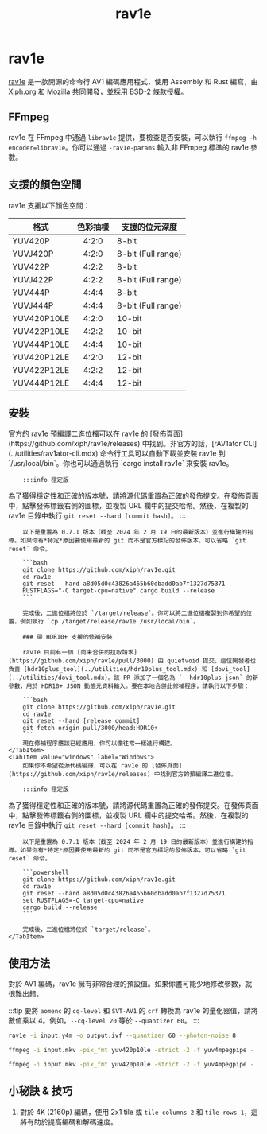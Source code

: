 ﻿---
title: rav1e
keywords: [AV1, encoding, video encoding]
sidebar_position: 5
---


# rav1e

[rav1e](https://github.com/xiph/rav1e) 是一款開源的命令行 AV1 編碼應用程式，使用 Assembly 和 Rust 編寫，由 Xiph.org 和 Mozilla 共同開發，並採用 BSD-2 條款授權。

## FFmpeg

rav1e 在 FFmpeg 中通過 `librav1e` 提供，要檢查是否安裝，可以執行 `ffmpeg -h encoder=librav1e`。你可以通過 `-rav1e-params` 輸入非 FFmpeg 標準的 rav1e 參數。

## 支援的顏色空間

rav1e 支援以下顏色空間：

| 格式             | 色彩抽樣         | 支援的位元深度       |
|------------------|:------------------:|-----------------------|
| YUV420P          | 4:2:0              | 8-bit                 |
| YUVJ420P         | 4:2:0              | 8-bit (Full range)    |
| YUV422P          | 4:2:2              | 8-bit                 |
| YUVJ422P         | 4:2:2              | 8-bit (Full range)    |
| YUV444P          | 4:4:4              | 8-bit                 |
| YUVJ444P         | 4:4:4              | 8-bit (Full range)    |
| YUV420P10LE      | 4:2:0              | 10-bit                |
| YUV422P10LE      | 4:2:2              | 10-bit                |
| YUV444P10LE      | 4:4:4              | 10-bit                |
| YUV420P12LE      | 4:2:0              | 12-bit                |
| YUV422P12LE      | 4:2:2              | 12-bit                |
| YUV444P12LE      | 4:4:4              | 12-bit                |

## 安裝

<Tabs>
    <TabItem value="unixlike" label="Linux & macOS" default>
        官方的 rav1e 預編譯二進位檔可以在 rav1e 的 [發佈頁面](https://github.com/xiph/rav1e/releases) 中找到。非官方的話，[rAV1ator CLI](../utilities/rav1ator-cli.mdx) 命令行工具可以自動下載並安裝 rav1e 到 `/usr/local/bin`。你也可以通過執行 `cargo install rav1e` 來安裝 rav1e。

        :::info 穩定版
為了獲得穩定性和正確的版本號，請將源代碼重置為正確的發佈提交。在發佈頁面中，點擊發佈標籤右側的圖標，並複製 URL 欄中的提交哈希。然後，在複製的 rav1e 目錄中執行 `git reset --hard [commit hash]`。
:::

        以下是重置為 0.7.1 版本（截至 2024 年 2 月 19 日的最新版本）並進行構建的指導。如果你有*特定*原因要使用最新的 git 而不是官方標記的發佈版本，可以省略 `git reset` 命令。

        ```bash
        git clone https://github.com/xiph/rav1e.git
        cd rav1e
        git reset --hard a8d05d0c43826a465b60dbadd0ab7f1327d75371
        RUSTFLAGS="-C target-cpu=native" cargo build --release
        ```

        完成後，二進位檔將位於 `/target/release`。你可以將二進位檔複製到你希望的位置，例如執行 `cp /target/release/rav1e /usr/local/bin`。

        ### 帶 HDR10+ 支援的修補安裝

        rav1e 目前有一個 [尚未合併的拉取請求](https://github.com/xiph/rav1e/pull/3000) 由 quietvoid 提交，這位開發者也負責 [hdr10plus_tool](../utilities/hdr10plus_tool.mdx) 和 [dovi_tool](../utilities/dovi_tool.mdx)。該 PR 添加了一個名為 `--hdr10plus-json` 的新參數，用於 HDR10+ JSON 動態元資料輸入。要在本地合併此修補程序，請執行以下步驟：

        ```bash
        git clone https://github.com/xiph/rav1e.git
        cd rav1e
        git reset --hard [release commit]
        git fetch origin pull/3000/head:HDR10+
        ```
        現在修補程序應該已經應用，你可以像往常一樣進行構建。
    </TabItem>
    <TabItem value="windows" label="Windows">
        如果你不希望從源代碼編譯，可以在 rav1e 的 [發佈頁面](https://github.com/xiph/rav1e/releases) 中找到官方的預編譯二進位檔。

        :::info 穩定版
為了獲得穩定性和正確的版本號，請將源代碼重置為正確的發佈提交。在發佈頁面中，點擊發佈標籤右側的圖標，並複製 URL 欄中的提交哈希。然後，在複製的 rav1e 目錄中執行 `git reset --hard [commit hash]`。
:::

        以下是重置為 0.7.1 版本（截至 2024 年 2 月 19 日的最新版本）並進行構建的指導。如果你有*特定*原因要使用最新的 git 而不是官方標記的發佈版本，可以省略 `git reset` 命令。

        ```powershell
        git clone https://github.com/xiph/rav1e.git
        cd rav1e
        git reset --hard a8d05d0c43826a465b60dbadd0ab7f1327d75371
        set RUSTFLAGS=-C target-cpu=native
        cargo build --release
        ```

        完成後，二進位檔將位於 `target/release`。
    </TabItem>
</Tabs>

## 使用方法

對於 AV1 編碼，rav1e 擁有非常合理的預設值。如果你盡可能少地修改參數，就很難出錯。

:::tip
要將 `aomenc` 的 `cq-level` 和 `SVT-AV1` 的 `crf` 轉換為 rav1e 的量化器值，請將數值乘以 4。例如，`--cq-level 20` 等於 `--quantizer 60`。
:::

```bash title="基本用法"
rav1e -i input.y4m -o output.ivf --quantizer 60 --photon-noise 8
```

```bash title="基本用法與 FFmpeg 管道，10bit 輸入"
ffmpeg -i input.mkv -pix_fmt yuv420p10le -strict -2 -f yuv4mpegpipe - | rav1e - -o output.ivf --quantizer 80 --photon-noise 8
```

```bash title="基本用法與 FFmpeg 管道，10bit 輸入，假設為 4K"
ffmpeg -i input.mkv -pix_fmt yuv420p10le -strict -2 -f yuv4mpegpipe - | rav1e - -o output.ivf --quantizer 68 --tile-columns 2 --tile-rows 1 --photon-noise 8
```

## 小秘訣 & 技巧

1. 對於 4K (2160p) 編碼，使用 2x1 tile 或 `tile-columns 2` 和 `tile-rows 1`，這將有助於提高編碼和解碼速度。